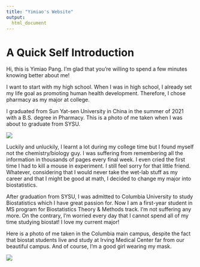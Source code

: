 ```yaml
---
title: "Yimiao's Website"
output: 
  html_document
---
```


# A Quick Self Introduction

Hi, this is Yimiao Pang. I'm glad that you're willing to spend a few minutes knowing better about me!

I want to start with my high school. When I was in high school, I already set my life goal as promoting human health development. Therefore, I chose pharmacy as my major at college.

I graduated from Sun Yat-sen University in China in the summer of 2021 with a B.S. degree in Pharmacy. This is a photo of me taken when I was about to graduate from SYSU. 

![](image/sysu.jpg)

Luckily and unluckily, I learnt a lot during my college time but I found myself not the chemistry/biology guy. I was suffering from remembering all the information in thousands of pages every final week. I even cried the first time I had to kill a mouse in experiment. I still feel sorry for that little friend. Whatever, considering that I would never take the wet-lab stuff as my career and that I might be good at math, I decided to change my major into biostatistics.

After graduation from SYSU, I was admitted to Columbia University to study Biostatistics which I have great passion for. Now I am a first-year student in MS program for Biostatistics Theory & Methods track. I'm not suffering any more. On the contrary, I'm worried every day that I cannot spend all of my time studying biostat! I love my current major!

Here is a photo of me taken in the Columbia main campus, despite the fact that biostat students live and study at Irving Medical Center far from our beautiful campus. And of course, I'm a good girl wearing my mask.

![](image/cu.jpg)
